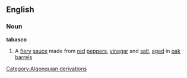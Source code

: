 ==English==
===Noun===
{{wikipedia}}
'''tabasco'''
#A [[fiery]] [[sauce]] made from [[red]] [[pepper]]s, [[vinegar]] and [[salt]], [[age]]d in [[oak]] [[barrel]]s
[[Category:Algonquian derivations]]
